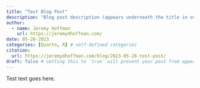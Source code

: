 ```yaml
---
title: "Test Blog Post"
description: "Blog post description (appears underneath the title in smaller text) which is included on the listing page"
author:
  - name: Jeremy Hoffman 
    url: https://jeremydhoffman.com/
date: 05-28-2023
categories: [Quarto, R] # self-defined categories
citation: 
  url: https://jeremydhoffman.com/blog/2023-05-28-test-post/ 
draft: false # setting this to `true` will prevent your post from appearing on your listing page until you're ready!
---
```


Test text goes here.
